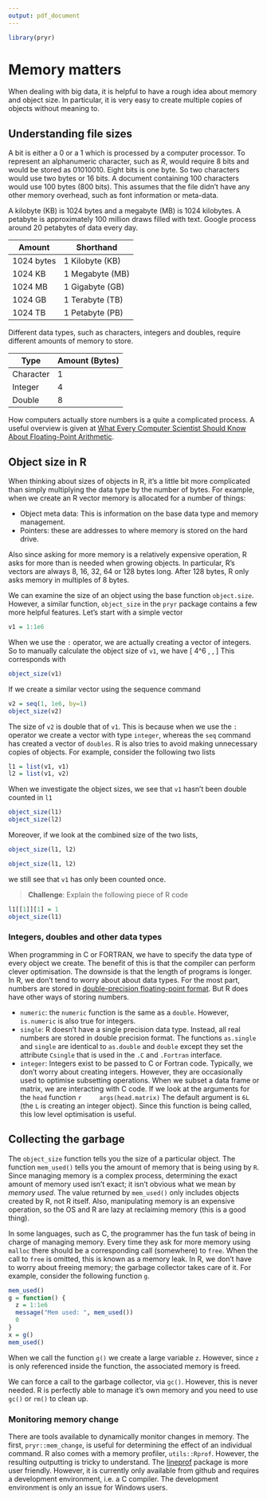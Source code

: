 ```yaml
---
output: pdf_document
---
```

```r
library(pryr)
```
# Memory matters

When dealing with big data, it is helpful to have a rough idea about memory and object size. In particular, it is very easy to create multiple copies of objects without meaning to.


## Understanding file sizes

A bit is either a $0$ or a $1$ which is processed by a computer processor. To represent an alphanumeric character, such as *R*, would require 8 bits and would be stored as $01010010$. Eight bits is one byte. So two characters would use two bytes or 16 bits. A document containing $100$ characters would use $100$ bytes ($800$ bits). This assumes that the file didn't have any other memory overhead, such as font information or meta-data. 

A kilobyte (KB) is 1024 bytes and a megabyte (MB) is 1024 kilobytes. A petabyte is approximately 100 million draws filled with text. Google process around 20 petabytes of data every day.

Amount | Shorthand
-------|------------------
1024 bytes | 1 Kilobyte (KB)
1024 KB | 1 Megabyte (MB)
1024 MB | 1 Gigabyte (GB)
1024 GB | 1 Terabyte (TB)
1024 TB | 1 Petabyte (PB)

Different data types, such as characters, integers and doubles, require different amounts of memory to store. 

Type | Amount (Bytes)
-----|------------------
Character | 1
Integer| 4
Double | 8

How computers actually store numbers is a quite a complicated process. A useful overview is given at [What Every Computer Scientist Should Know About Floating-Point Arithmetic](https://docs.oracle.com/cd/E19957-01/806-3568/ncg_goldberg.html).


## Object size in R

When thinking about sizes of objects in R, it's a little bit more complicated than simply multiplying the data type by the number of bytes. For example, when we create an R vector memory is allocated for a number of things:

 * Object meta data: This is information on the base data type and memory management.
 * Pointers: these are addresses to where memory is stored on the hard drive.
 
Also since asking for more memory is a relatively expensive operation, R asks for more than is needed when growing objects. In particular, R's vectors are always $8$, $16$, $32$, $64$ or $128$ bytes long. After $128$ bytes, R only asks memory in multiples of $8$ bytes.

We can examine the size of an object using the base function `object.size`. However, a similar function, `object_size` in the `pryr` package contains a few more helpful features. Let's start with a simple vector
```r
v1 = 1:1e6
```
When we use the `:` operator, we are actually creating a vector of integers. So to manually calculate the object size of `v1`, we have
\[
4\times 10^6 \,\text{bytes} \simeq  4 \,\text{MB}
\]
This corresponds with 
```r
object_size(v1)
```
If we create a similar vector using the sequence command
```r
v2 = seq(1, 1e6, by=1)
object_size(v2)
```
The size of `v2` is double that of `v1`. This is because when we use the `:` operator we create a vector with type `integer`, whereas the `seq` command has created a vector of `doubles`. R is also tries to avoid making unnecessary copies of objects. For example, consider the following two lists
```r
l1 = list(v1, v1)
l2 = list(v1, v2)
```
When we investigate the object sizes, we see that `v1` hasn't been double counted in `l1`
```r
object_size(l1)
object_size(l2)
```
Moreover, if we look at the combined size of the two lists, 
```r
object_size(l1, l2)

object_size(l1, l2)
```
we still see that `v1` has only been counted once.

> **Challenge**: Explain the following piece of R code
```r
l1[[1]][1] = 1
object_size(l1)
```

### Integers, doubles and other data types

When programming in C or FORTRAN, we have to specify the data type of every object we create. The benefit of this is that the compiler can perform clever optimisation. The downside is that the length of programs is longer. In R, we don't tend to worry about about data types. For the most part, numbers are stored in [double-precision floating-point format](https://en.wikipedia.org/wiki/Double-precision_floating-point_format). But R does have other ways of storing numbers.
  
  * `numeric`: the `numeric` function is the same as a `double`. However, `is.numeric` is also true for integers.
  * `single`: R doesn't have a single precision data type. Instead, all real numbers are stored in double precision format. The functions `as.single` and `single` are identical to `as.double` and `double` except they set the attribute `Csingle` that is used in the `.C` and `.Fortran` interface.
  * `integer`: Integers exist to be passed to C or Fortran code. Typically, we don't worry about creating integers. However, they are occasionally used to optimise subsetting operations. When we subset a data frame or matrix, we are interacting with C code. If we look at the arguments for the `head` function
    ```r
    args(head.matrix)
    ```
    The default argument is `6L` (the `L` is creating an integer object). Since this function is being called, this low level optimisation is useful.
 

## Collecting the garbage

The `object_size` function tells you the size of a particular object. The function `mem_used()` tells you the amount of memory that is being using by `R`. Since managing memory is a complex process, determining the exact amount of memory used isn't exact; it isn't obvious what we mean by *memory used*. The value returned by `mem_used()` only includes objects created by R, not R itself. Also, manipulating memory is an expensive operation, so the OS and R are lazy at reclaiming memory (this is a good thing).

In some languages, such as C, the programmer has the fun task of being in charge of managing memory. Every time they ask for more memory using `malloc` there should be a corresponding call (somewhere) to `free`. When the call to `free` is omitted, this is known as a memory leak. In R, we don't have to worry about freeing memory; the garbage collector takes care of it. For example, consider the following function `g`. 

```r
mem_used()
g = function() {
  z = 1:1e6
  message("Mem used: ", mem_used())
  0
}
x = g()
mem_used()
```

When we call the function `g()` we create a large variable `z`. However, since `z` is only referenced inside the function, the associated memory is freed. 

We can force a call to the garbage collector, via `gc()`. However, this is never needed. R is perfectly able to manage it's own memory and you need to use `gc()` or `rm()` to clean up.

### Monitoring memory change

There are tools available to dynamically monitor changes in memory. The first, `pryr::mem_change`, is useful for determining the effect of an individual command. R also comes with a memory profiler, `utils::Rprof`. However, the resulting outputting is tricky to understand. The [lineprof](https://github.com/hadley/lineprof) package is more user friendly. However, it is currently only available from github and requires a development environment, i.e. a C compiler. The development environment is only an issue for Windows users.




































